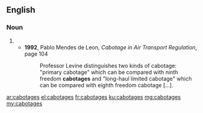==English==

===Noun===
{{head|en|plural}}

# {{plural of|cabotage|lang=en|nocat=1}}
#* '''1992''', Pablo Mendes de Leon, ''Cabotage in Air Transport Regulation'', page 104
#*: Professor Levine distinguishes two kinds of cabotage: "primary cabotage" which can be compared with ninth freedom '''cabotages''' and "long-haul limited cabotage" which can be compared with eighth freedom cabotage […].

[[ar:cabotages]]
[[el:cabotages]]
[[fr:cabotages]]
[[ku:cabotages]]
[[mg:cabotages]]
[[my:cabotages]]